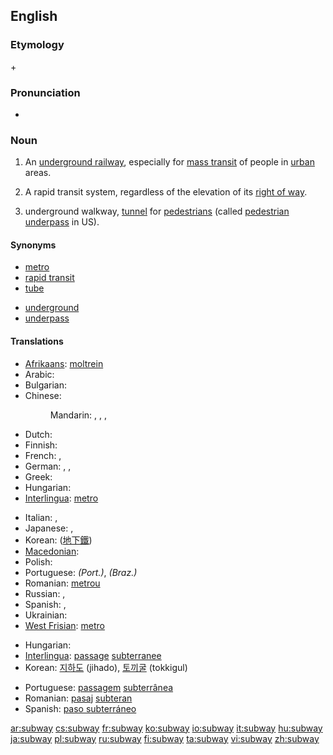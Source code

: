 ==English==
{{wikipedia}}

===Etymology===
{{term|sub-||lang=en|under}} + {{term|way|lang=en}}

===Pronunciation===
* {{audio|en-us-subway.ogg|Audio (US)}}

===Noun===
{{en-noun}}

# {{context|North America}} An [[underground railway]], especially for [[mass transit]] of people in [[urban]] areas.
# {{US}} A rapid transit system, regardless of the elevation of its [[right of way]].
# {{British}} underground walkway, [[tunnel]] for [[pedestrian]]s (called [[pedestrian underpass]] in US).

====Synonyms====
{{top2}}
* [[metro]]
* [[rapid transit]]
* [[tube]]
{{mid2}}
* [[underground]]
* [[underpass]]
{{bottom2}}

====Translations====
{{trans-top|underground railway}}
* [[Afrikaans]]: [[moltrein]]
* Arabic: {{t|ar|مترو|m|tr=mitru, metro|sc=Arab}}
* Bulgarian: {{t|bg|метро|n|tr=metró|sc=Cyrl}}
* Chinese:
*: Mandarin: {{t|zh|地鐵|sc=Hani}},  {{t|zh|地铁|tr=dìtiě|sc=Hani}},  {{t|zh|地下鐵路|sc=Hani}},  {{t|zh|地下铁路|tr=dìxià tiělù|sc=Hani}}
* Dutch: {{t+|nl|metro|m}}
* Finnish: {{t+|fi|metro}}
* French: {{t+|fr|métro|m}}, {{t+|fr|métropolitain|m}}
* German: {{t+|de|U-Bahn|f}},  {{t|de|Metro|f}},  {{t|de|Untergrundbahn|f}}
* Greek: {{t+|el|μετρό|tr=metró|sc=Grek}}
* Hungarian: {{t+|hu|metró}}
* [[Interlingua]]: [[metro]]
{{trans-mid}}
* Italian: {{t|it|metrò|m|f}},  {{t|it|metropolitana|f}}
* Japanese: {{t|ja|地下鉄|tr=ちかてつ, chikatetsu|sc=Jpan}},  {{t|ja|メトロ|tr=metoro|sc=Jpan}}
* Korean: {{t|ko|지하철|tr=jihacheol|sc=Kore}} ([[地下鐵]])
* [[Macedonian]]: {{t-|mk|метро|n|tr=metró|sc=Cyrl|xs=Macedonian}}
* Polish: {{t+|pl|metro|n}}
* Portuguese: {{t|es|metro|m}} ''(Port.)'', {{t|es|metrô|m}} ''(Braz.)''
* Romanian: [[metrou]] {{n}}
* Russian: {{qualifier|indeclinable}} {{t+|ru|метро|n|tr=metró|sc=Cyrl}}, {{t+|ru|метрополитен|m|tr=metropolitén|sc=Cyrl}}
* Spanish: {{t|es|metro|m}}, {{t|es|subte|m}} {{italbrac|Argentina}}
* Ukrainian: {{t|uk|метро|n|tr=metró|sc=Cyrl}}
* [[West Frisian]]: [[metro]]
{{trans-bottom}}

{{trans-top|underground walkway}}
* Hungarian: {{t+|hu|aluljáró}}
* [[Interlingua]]: [[passage]] [[subterranee]]
* Korean: [[지하도]] (jihado), [[토끼굴]] (tokkigul)
{{trans-mid}}
* Portuguese: [[passagem]] [[subterrânea]] {{f}}
* Romanian: [[pasaj]] [[subteran]] {{n}}
* Spanish: [[paso subterráneo]] {{m}}
{{trans-bottom}}

[[ar:subway]]
[[cs:subway]]
[[fr:subway]]
[[ko:subway]]
[[io:subway]]
[[it:subway]]
[[hu:subway]]
[[ja:subway]]
[[pl:subway]]
[[ru:subway]]
[[fi:subway]]
[[ta:subway]]
[[vi:subway]]
[[zh:subway]]